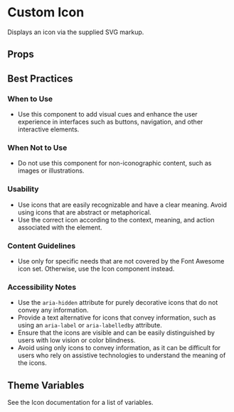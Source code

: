 
# Custom Icon

Displays an icon via the supplied SVG markup.

<Canvas>
  <Story id="icons-custom-icon--custom-icon-using-svg" />
</Canvas>

## Props

<ArgsTable of={CustomIcon} />

## Best Practices

### When to Use

- Use this component to add visual cues and enhance the user experience in interfaces such as buttons, navigation, and other interactive elements.

### When Not to Use

- Do not use this component for non-iconographic content, such as images or illustrations.

### Usability

- Use icons that are easily recognizable and have a clear meaning. Avoid using icons that are abstract or metaphorical.
- Use the correct icon according to the context, meaning, and action associated with the element.

### Content Guidelines

- Use only for specific needs that are not covered by the Font Awesome icon set. Otherwise, use the Icon component instead.

### Accessibility Notes

- Use the `aria-hidden` attribute for purely decorative icons that do not convey any information.
- Provide a text alternative for icons that convey information, such as using an `aria-label` or `aria-labelledby` attribute.
- Ensure that the icons are visible and can be easily distinguished by users with low vision or color blindness.
- Avoid using only icons to convey information, as it can be difficult for users who rely on assistive technologies to understand the meaning of the icons.

## Theme Variables

See the <Link href="/?path=/docs/icons-icon--icons">Icon</Link> documentation for a list of variables.